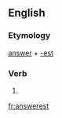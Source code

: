 ==English==

===Etymology===
[[answer]] + [[-est]]

===Verb===
{{head|en|verb form}}

# {{en-archaic second-person singular of|answer}}

[[fr:answerest]]